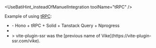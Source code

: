 
<UseBatiHint_insteadOfManuelIntegration toolName="tRPC" />

Example of using [tRPC](https://trpc.io/):
 - <Example timestamp="2024.04" repo="Blankeos/hono-trpc" /> - Hono + tRPC + Solid + Tanstack Query + Nprogress
 - <Example timestamp="2023.11" repo="nabi-chan/vike-trpc-ssr" />
 - <Example timestamp="2023.03" repo="fortezhuo/vite-plugin-ssr-trpc" />
   > vite-plugin-ssr was the [previous name of Vike](https://vite-plugin-ssr.com/vike).

